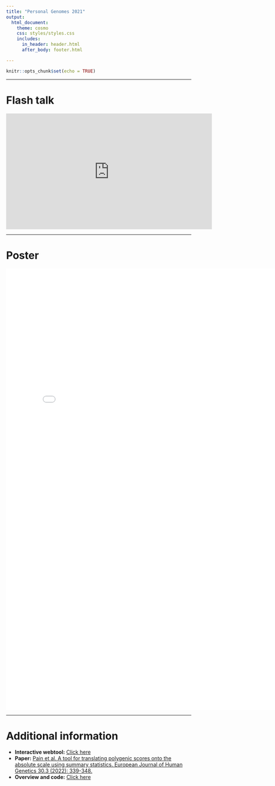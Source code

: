 ```yaml
---
title: "Personal Genomes 2021"
output:
  html_document:
    theme: cosmo
    css: styles/styles.css
    includes:
      in_header: header.html
      after_body: footer.html

---
```


```r
knitr::opts_chunk$set(echo = TRUE)
```

***

# Flash talk

<iframe width="560" height="315" src="https://www.youtube.com/embed/rUZkpdvVyTA" title="YouTube video player" frameborder="0" allow="accelerometer; autoplay; clipboard-write; encrypted-media; gyroscope; picture-in-picture" allowfullscreen></iframe>

***

# Poster

<embed src="Images/Validating_ImputeMe_Ideas/Personal_Genomes_2021_poster.pdf" width="800px" height="1200px" />

***

# Additional information

- **Interactive webtool:** [Click here](PRS_to_Abs_tool.html)
- **Paper:** [Pain et al. A tool for translating polygenic scores onto the absolute scale using summary statistics. European Journal of Human Genetics 30.3 (2022): 339-348.](https://doi.org/10.1038/s41431-021-01028-z)
- **Overview and code:** [Click here](Absolute_Conversion.html)

